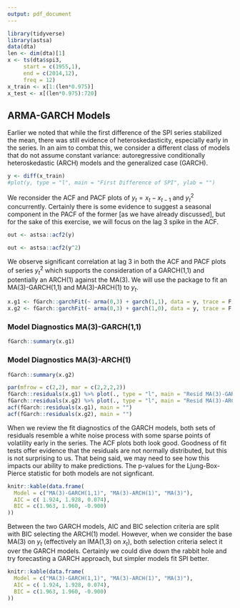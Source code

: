 ```yaml
---
output: pdf_document
---
```


```r
library(tidyverse)
library(astsa)
data(dta)
len <- dim(dta)[1]
x <- ts(dta$spi3,
     start = c(1955,1),
     end = c(2014,12),
     freq = 12)
x_train <- x[1:(len*0.975)]
x_test <- x[(len*0.975):720]
```

## ARMA-GARCH Models
Earlier we noted that while the first difference of the SPI series stabilized the mean, there was still evidence of heteroskedasticity, especially early in the series. In an aim to combat this, we consider a different class of models that do not assume constant variance: autoregressive conditionally heteroskedastic (ARCH) models and the generalized case (GARCH).

```r
y <- diff(x_train)
#plot(y, type = "l", main = "First Difference of SPI", ylab = "")
```

We reconsider the ACF and PACF plots of $y_t = x_t - x_{t-1}$ and $y_t^2$ concurrently. Certainly there is some evidence to suggest a seasonal component in the PACF of the former [as we have already discussed], but for the sake of this exercise, we will focus on the lag 3 spike in the ACF.

```r
out <- astsa::acf2(y)
```

```r
out <- astsa::acf2(y^2)
```

We observe significant correlation at lag 3 in both the ACF and PACF plots of series $y_t^2$ which supports the consideration of a GARCH(1,1) and potentially an ARCH(1) against the MA(3). We will use the \textbf{fGarch} package to fit an MA(3)-GARCH(1,1) and MA(3)-ARCH(1) to $y_t$.

```r
x.g1 <- fGarch::garchFit(~ arma(0,3) + garch(1,1), data = y, trace = F, include.mean = F)
x.g2 <- fGarch::garchFit(~ arma(0,3) + garch(1,0), data = y, trace = F, include.mean = F)
```

### Model Diagnostics MA(3)-GARCH(1,1)
```r
fGarch::summary(x.g1)
```

### Model Diagnostics MA(3)-ARCH(1)
```r
fGarch::summary(x.g2)
```

```r
par(mfrow = c(2,2), mar = c(2,2,2,2))
fGarch::residuals(x.g1) %>% plot(., type = "l", main = "Resid MA(3)-GARCH(1,1)", xlab = "")
fGarch::residuals(x.g2) %>% plot(., type = "l", main = "Resid MA(3)-ARCH(1)", xlab = "")
acf(fGarch::residuals(x.g1), main = "")
acf(fGarch::residuals(x.g2), main = "")
```

When we review the fit diagnostics of the GARCH models, both sets of residuals resemble a white noise process with some sparse points of volatility early in the series. The ACF plots both look good. Goodness of fit tests offer evidence that the residuals are not normally distributed, but this is not surprising to us. That being said, we may need to see how this impacts our ability to make predictions. The p-values for the Ljung-Box-Pierce statistic for both models are not signficant.

```r
knitr::kable(data.frame(
  Model = c("MA(3)-GARCH(1,1)", "MA(3)-ARCH(1)", "MA(3)"),
  AIC = c( 1.924, 1.928, 0.074),
  BIC = c(1.963, 1.960, -0.900)
))
```

Between the two GARCH models, AIC and BIC selection criteria are split with BIC selecting the ARCH(1) model. However, when we consider the base MA(3) on $y_t$ (effectively an IMA(1,3) on $x_t$), both selection criteria select it over the GARCH models. Certainly we could dive down the rabbit hole and try forecasting a GARCH approach, but simpler models fit SPI better.

```r
knitr::kable(data.frame(
  Model = c("MA(3)-GARCH(1,1)", "MA(3)-ARCH(1)", "MA(3)"),
  AIC = c( 1.924, 1.928, 0.074),
  BIC = c(1.963, 1.960, -0.900)
))
```